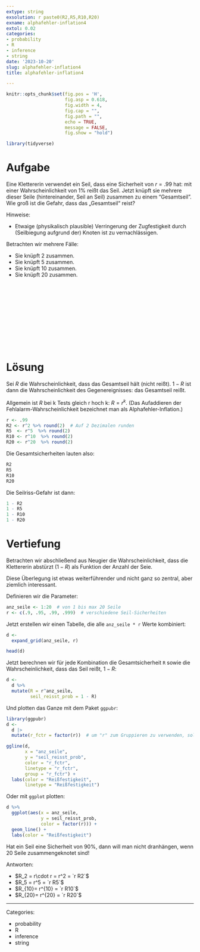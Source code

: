 ```yaml
---
extype: string
exsolution: r paste0(R2,R5,R10,R20)
exname: alphafehler-inflation4
extol: 0.02
categories:
- probability
- R
- inference
- string
date: '2023-10-20'
slug: alphafehler-inflation4
title: alphafehler-inflation4

---
```






```r
knitr::opts_chunk$set(fig.pos = 'H',
                      fig.asp = 0.618,
                      fig.width = 4,
                      fig.cap = "", 
                      fig.path = "",
                      echo = TRUE,
                      message = FALSE,
                      fig.show = "hold")

library(tidyverse)
```





# Aufgabe

Eine Klettererin verwendet ein Seil, dass eine Sicherheit von $r=.99$ hat: 
mit einer Wahrscheinlichkeit von 1% reißt das Seil.
Jetzt knüpft sie mehrere dieser Seile (hintereinander, Seil an Seil) zusammen zu einem "Gesamtseil".
Wie groß ist die Gefahr, dass das „Gesamtseil“ reist? 


Hinweise:

- Etwaige (physikalisch plausible) Verringerung der Zugfestigkeit durch (Seilbiegung aufgrund der) Knoten ist zu vernachlässigen.


Betrachten wir mehrere Fälle:

* Sie knüpft 2 zusammen.
* Sie knüpft 5 zusammen.
* Sie knüpft 10 zusammen.
* Sie knüpft 20 zusammen.

  
  

</br>
</br>
</br>
</br>
</br>
</br>
</br>
</br>
</br>
</br>

# Lösung

Sei $R$ die Wahrscheinlichkeit, dass das Gesamtseil hält (nicht reißt).
$1-R$ ist dann die Wahrscheinlichkeit des Gegenereignisses: das Gesamtseil reißt.
  
Allgemein ist $R$ bei k Tests gleich r hoch k: $R=r^k$.
(Das Aufaddieren der Fehlalarm-Wahrscheinlichkeit bezeichnet man als Alphafehler-Inflation.)


```r
r <- .99
R2 <- r^2 %>% round(2)  # Auf 2 Dezimalen runden
R5  <- r^5  %>% round(2)
R10 <- r^10  %>% round(2)
R20 <- r^20  %>% round(2)
```

Die Gesamtsicherheiten lauten also:

```r
R2
R5
R10
R20
```


Die Seilriss-Gefahr ist dann:

```r
1 - R2
1 - R5
1 - R10
1 - R20
```



# Vertiefung

Betrachten wir abschließend aus Neugier die Wahrscheinlichkeit,
dass die Klettererin abstürzt ($1-R$) als Funktion der Anzahl der Seie.

Diese Überlegung ist etwas weiterführender und nicht ganz so zentral,
aber ziemlich interessant.


Definieren wir die Parameter:

```r
anz_seile <- 1:20  # von 1 bis max 20 Seile
r <- c(.9, .95, .99, .999)  # verschiedene Seil-Sicherheiten
```


Jetzt erstellen wir einen Tabelle, die alle `anz_seile * r` Werte kombiniert:

```r
d <- 
  expand_grid(anz_seile, r)

head(d)
```


Jetzt berechnen wir für jede Kombination die Gesamtsicherheit `R` sowie die Wahrscheinlichkeit, dass das Seil reißt, $1-R$:


```r
d <-
  d %>% 
  mutate(R = r^anz_seile,
         seil_reisst_prob = 1 - R)
```


Und plotten das Ganze mit dem Paket `ggpubr`: 




```r
library(ggpubr)
d <-
  d |> 
  mutate(r_fctr = factor(r))  # um "r" zum Gruppieren zu verwenden, sollte es eine nominale Variable sein, daher wandeln wir mit "factor" in eine nominale Variable um.

ggline(d,
       x = "anz_seile",
       y = "seil_reisst_prob",
       color = "r_fctr",
       linetype = "r_fctr",
       group = "r_fctr") +
  labs(color = "Reißfestigkeit",
       linetype = "Reißfestigkeit")
```


Oder mit `ggplot` plotten:


```r
d %>% 
  ggplot(aes(x = anz_seile,
             y = seil_reisst_prob,
             color = factor(r))) +
  geom_line() +
  labs(color = "Reißfestigkeit")
```


Hat ein Seil eine Sicherheit von 90%, dann will man nicht dranhängen, wenn 20 Seile zusammengeknotet sind!




    
Antworten:

* $R_2 = r\cdot r = r^2 = `r R2`$
* $R_5 =  r^5 = `r R5`$
* $R_{10}= r^{10} = `r R10`$
* $R_{20}= r^{20} = `r R20`$





---

Categories: 

- probability
- R
- inference
- string

